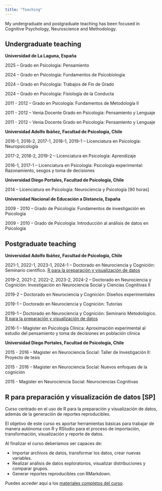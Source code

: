 ```yaml
---
title: "Teaching"
---
```


My undergraduate and postgraduate teaching has been focused in Cognitive Psychology, Neuroscience and Methodology.   


## Undergraduate teaching

**Universidad de La Laguna, España**  

2025 – Grado en Psicología: Pensamiento

2024 – Grado en Psicología: Fundamentos de Psicobiología

2024 – Grado en Psicología: Trabajos de Fin de Grado

2024 – Grado en Psicología: Fisiología de la Conducta

2011 - 2012 – Grado en Psicología: Fundamentos de Metodología II

2011 - 2012 – Venia Docente Grado en Psicología: Pensamiento y Lenguaje

2011 - 2012 – Venia Docente Grado en Psicología: Pensamiento y Lenguaje


**Universidad Adolfo Ibáñez, Facultad de Psicología, Chile**  

2016-1, 2016-2, 2017-1, 2018-1, 2019-1 – Licenciatura en Psicología: Neuropsicología

2017-2, 2018-2, 2019-2 – Licenciatura en Psicología: Aprendizaje 

2016-1, 2017-1 – Licenciatura en Psicología: Psicología experimental: Razonamiento, sesgos y toma de decisiones 


**Universidad Diego Portales, Facultad de Psicología, Chile**  

2014 – Licenciatura en Psicología: Neurociencia y Psicologia [90 horas]  



**Universidad Nacional de Educación a Distancia, España**  

2009 - 2010 – Grado de Psicología: Fundamentos de investigación en Psicología

2009 - 2010 – Grado de Psicología: Introducción al análisis de datos en Psicología  
		


## Postgraduate teaching


**Universidad Adolfo Ibáñez, Facultad de Psicología, Chile**  

2021-1, 2022-1, 2023-1, 2024-1 – Doctorado en Neurociencia y Cognición: Seminario científico. [R para la preparación y visualización de datos](https://github.com/gorkang/R_preparacion_visualizacion_datos)  

2019-2, 2021-2, 2022-2, 2023-2, 2024-2 – Doctorado en Neurociencia y Cognición: Investigación en Neurociencia Social y Ciencias Cognitivas II  

2019-2 – Doctorado en Neurociencia y Cognición: Diseños experimentales  

2019-1 – Doctorado en Neurociencia y Cognición: Tutorías  

2019-1 – Doctorado en Neurociencia y Cognición: Seminario Metodológico. [R para la preparación y visualización de datos](https://github.com/gorkang/R_preparacion_visualizacion_datos)  

2016-1 – Magister en Psicología Clínica: Aproximación experimental al estudio del pensamiento y toma de decisiones en población clínica  


**Universidad Diego Portales, Facultad de Psicología, Chile**  

2015 - 2016 – Magister en Neurociencia Social: Taller de Investigación II: Proyecto de tesis   

2015 - 2016 – Magister en Neurociencia Social: Nuevos enfoques de la cognición  

2015 - Magister en Neurociencia Social: Neurociencias Cognitivas   




## R para preparación y visualización de datos \[SP\]


Curso centrado en el uso de R para la preparación y visualización de datos, además de la generación de reportes reproducibles.

El objetivo de este curso es aportar herramientas básicas para trabajar de manera autónoma con R y RStudio para el proceso de importación, transformación, visualización y reporte de datos.

Al finalizar el curso deberíamos ser capaces de:

-   Importar archivos de datos, transformar los datos, crear nuevas variables.
-   Realizar análisis de datos exploratorios, visualizar distribuciones y comparar grupos.
-   Generar reportes reproducibles con RMarkdown.

Puedes acceder aquí a los [materiales completos del curso](https://github.com/gorkang/R_preparacion_visualizacion_datos).
